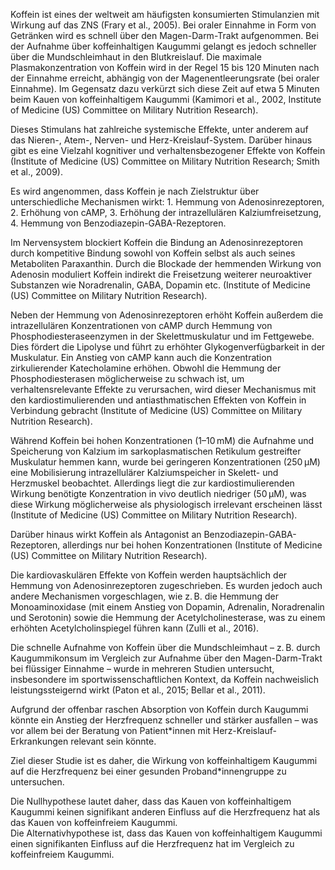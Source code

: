 Koffein ist eines der weltweit am häufigsten konsumierten Stimulanzien mit Wirkung auf das ZNS (Frary et al., 2005). Bei oraler Einnahme in Form von Getränken wird es schnell über den Magen-Darm-Trakt aufgenommen. Bei der Aufnahme über koffeinhaltigen Kaugummi gelangt es jedoch schneller über die Mundschleimhaut in den Blutkreislauf. Die maximale Plasmakonzentration von Koffein wird in der Regel 15 bis 120 Minuten nach der Einnahme erreicht, abhängig von der Magenentleerungsrate (bei oraler Einnahme). Im Gegensatz dazu verkürzt sich diese Zeit auf etwa 5 Minuten beim Kauen von koffeinhaltigem Kaugummi (Kamimori et al., 2002, Institute of Medicine \(US\) Committee on Military Nutrition Research).

Dieses Stimulans hat zahlreiche systemische Effekte, unter anderem auf das Nieren-, Atem-, Nerven- und Herz-Kreislauf-System. Darüber hinaus gibt es eine Vielzahl kognitiver und verhaltensbezogener Effekte von Koffein (Institute of Medicine \(US\) Committee on Military Nutrition Research; Smith et al., 2009).

Es wird angenommen, dass Koffein je nach Zielstruktur über unterschiedliche Mechanismen wirkt: 1. Hemmung von Adenosinrezeptoren, 2. Erhöhung von cAMP, 3. Erhöhung der intrazellulären Kalziumfreisetzung, 4. Hemmung von Benzodiazepin-GABA-Rezeptoren.

Im Nervensystem blockiert Koffein die Bindung an Adenosinrezeptoren durch kompetitive Bindung sowohl von Koffein selbst als auch seines Metaboliten Paraxanthin. Durch die Blockade der hemmenden Wirkung von Adenosin moduliert Koffein indirekt die Freisetzung weiterer neuroaktiver Substanzen wie Noradrenalin, GABA, Dopamin etc. (Institute of Medicine \(US\) Committee on Military Nutrition Research).

Neben der Hemmung von Adenosinrezeptoren erhöht Koffein außerdem die intrazellulären Konzentrationen von cAMP durch Hemmung von Phosphodiesteraseenzymen in der Skelettmuskulatur und im Fettgewebe. Dies fördert die Lipolyse und führt zu erhöhter Glykogenverfügbarkeit in der Muskulatur. Ein Anstieg von cAMP kann auch die Konzentration zirkulierender Katecholamine erhöhen. Obwohl die Hemmung der Phosphodiesterasen möglicherweise zu schwach ist, um verhaltensrelevante Effekte zu verursachen, wird dieser Mechanismus mit den kardiostimulierenden und antiasthmatischen Effekten von Koffein in Verbindung gebracht (Institute of Medicine \(US\) Committee on Military Nutrition Research).

Während Koffein bei hohen Konzentrationen (1–10 mM) die Aufnahme und Speicherung von Kalzium im sarkoplasmatischen Retikulum gestreifter Muskulatur hemmen kann, wurde bei geringeren Konzentrationen (250 µM) eine Mobilisierung intrazellulärer Kalziumspeicher in Skelett- und Herzmuskel beobachtet. Allerdings liegt die zur kardiostimulierenden Wirkung benötigte Konzentration in vivo deutlich niedriger (50 µM), was diese Wirkung möglicherweise als physiologisch irrelevant erscheinen lässt (Institute of Medicine \(US\) Committee on Military Nutrition Research).

Darüber hinaus wirkt Koffein als Antagonist an Benzodiazepin-GABA-Rezeptoren, allerdings nur bei hohen Konzentrationen (Institute of Medicine \(US\) Committee on Military Nutrition Research).

Die kardiovaskulären Effekte von Koffein werden hauptsächlich der Hemmung von Adenosinrezeptoren zugeschrieben. Es wurden jedoch auch andere Mechanismen vorgeschlagen, wie z. B. die Hemmung der Monoaminoxidase (mit einem Anstieg von Dopamin, Adrenalin, Noradrenalin und Serotonin) sowie die Hemmung der Acetylcholinesterase, was zu einem erhöhten Acetylcholinspiegel führen kann (Zulli et al., 2016).

Die schnelle Aufnahme von Koffein über die Mundschleimhaut – z. B. durch Kaugummikonsum im Vergleich zur Aufnahme über den Magen-Darm-Trakt bei flüssiger Einnahme – wurde in mehreren Studien untersucht, insbesondere im sportwissenschaftlichen Kontext, da Koffein nachweislich leistungssteigernd wirkt (Paton et al., 2015; Bellar et al., 2011).

Aufgrund der offenbar raschen Absorption von Koffein durch Kaugummi könnte ein Anstieg der Herzfrequenz schneller und stärker ausfallen – was vor allem bei der Beratung von Patient\*innen mit Herz-Kreislauf-Erkrankungen relevant sein könnte.

Ziel dieser Studie ist es daher, die Wirkung von koffeinhaltigem Kaugummi auf die Herzfrequenz bei einer gesunden Proband\*innengruppe zu untersuchen.

Die Nullhypothese lautet daher, dass das Kauen von koffeinhaltigem Kaugummi keinen signifikant anderen Einfluss auf die Herzfrequenz hat als das Kauen von koffeinfreiem Kaugummi.  
Die Alternativhypothese ist, dass das Kauen von koffeinhaltigem Kaugummi einen signifikanten Einfluss auf die Herzfrequenz hat im Vergleich zu koffeinfreiem Kaugummi.
